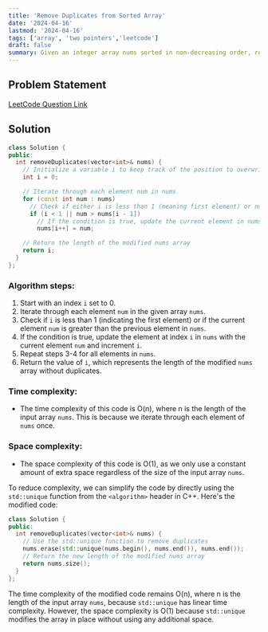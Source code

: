 ```yaml
---
title: 'Remove Duplicates from Sorted Array'
date: '2024-04-16'
lastmod: '2024-04-16'
tags: ['array', 'two pointers','leetcode']
draft: false
summary: Given an integer array nums sorted in non-decreasing order, remove the duplicates in-place such that each unique element appears only once. The relative order of the elements should be kept the same. Then return the number of unique elements in nums.
---
```


## Problem Statement
[LeetCode Question Link](https://leetcode.com/problems/remove-duplicates-from-sorted-array/description/)

## Solution

```cpp
class Solution {
public:
  int removeDuplicates(vector<int>& nums) {
    // Initialize a variable i to keep track of the position to overwrite in nums
    int i = 0;

    // Iterate through each element num in nums
    for (const int num : nums)
      // Check if either i is less than 1 (meaning first element) or num is greater than the previous element
      if (i < 1 || num > nums[i - 1])
        // If the condition is true, update the current element in nums and increment i
        nums[i++] = num;

    // Return the length of the modified nums array
    return i;
  }
};
```

### Algorithm steps:
1. Start with an index `i` set to 0.
2. Iterate through each element `num` in the given array `nums`.
3. Check if `i` is less than 1 (indicating the first element) or if the current element `num` is greater than the previous element in `nums`.
4. If the condition is true, update the element at index `i` in `nums` with the current element `num` and increment `i`.
5. Repeat steps 3-4 for all elements in `nums`.
6. Return the value of `i`, which represents the length of the modified `nums` array without duplicates.

### Time complexity:
- The time complexity of this code is O(n), where n is the length of the input array `nums`. This is because we iterate through each element of `nums` once.

### Space complexity:
- The space complexity of this code is O(1), as we only use a constant amount of extra space regardless of the size of the input array `nums`.

To reduce complexity, we can simplify the code by directly using the `std::unique` function from the `<algorithm>` header in C++. Here's the modified code:

```cpp
class Solution {
public:
  int removeDuplicates(vector<int>& nums) {
    // Use the std::unique function to remove duplicates
    nums.erase(std::unique(nums.begin(), nums.end()), nums.end());
    // Return the new length of the modified nums array
    return nums.size();
  }
};
```

The time complexity of the modified code remains O(n), where n is the length of the input array `nums`, because `std::unique` has linear time complexity. However, the space complexity is O(1) because `std::unique` modifies the array in place without using any additional space.